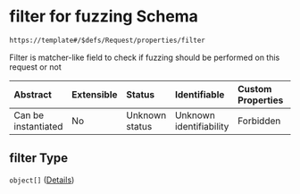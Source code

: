 # filter for fuzzing Schema

```txt
https://template#/$defs/Request/properties/filter
```

Filter is matcher-like field to check if fuzzing should be performed on this request or not

| Abstract            | Extensible | Status         | Identifiable            | Custom Properties | Additional Properties | Access Restrictions | Defined In                                                                             |
| :------------------ | :--------- | :------------- | :---------------------- | :---------------- | :-------------------- | :------------------ | :------------------------------------------------------------------------------------- |
| Can be instantiated | No         | Unknown status | Unknown identifiability | Forbidden         | Allowed               | none                | [nuclei-schema.schema.json\*](../out/nuclei-schema.schema.json "open original schema") |

## filter Type

`object[]` ([Details](nuclei-schema-defs-matcher))
